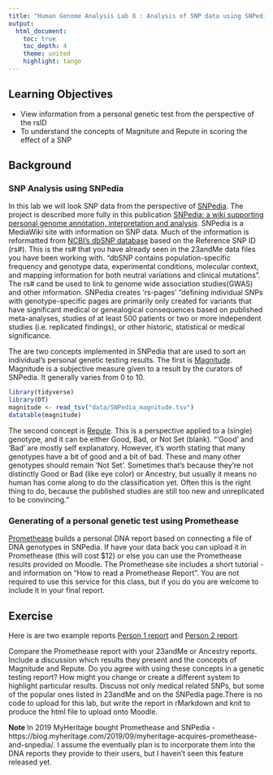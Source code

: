 ```yaml
---
title: "Human Genome Analysis Lab 8 : Analysis of SNP data using SNPedia and Promethease"
output:
  html_document:
    toc: true
    toc_depth: 4
    theme: united
    highlight: tango
---
```


## Learning Objectives

* View information from a personal genetic test from the perspective of the rsID
* To understand the concepts of Magnitute and Repute in scoring the effect of a SNP

## Background

###  SNP Analysis using SNPedia 

In this lab we will look SNP data from the perspective of [SNPedia](https://www.snpedia.com/). The project is described more fully in this publication [SNPedia: a wiki supporting personal genome annotation, interpretation and analysis](https://academic.oup.com/nar/article/40/D1/D1308/2903412). SNPedia is a MediaWiki site with information on SNP data. Much of the information is reformatted from [NCBI's dbSNP database](https://www.ncbi.nlm.nih.gov/snp/) based on the Reference SNP ID (rs#). This is the rs# that you have already seen in the 23andMe data files you have been working with. "dbSNP contains population-specific frequency and genotype data, experimental conditions, molecular context, and mapping information for both neutral variations and clinical mutations". The rs# cand be used to link to genome wide association studies(GWAS) and other information.  SNPedia creates ‘rs-pages’ "defining individual SNPs with genotype-specific pages are primarily only created for variants that have significant medical or genealogical consequences based on published meta-analyses, studies of at least 500 patients or two or more independent studies (i.e. replicated findings), or other historic, statistical or medical significance.

The are two concepts implemented in SNPedia that are used to sort an individual's personal genetic testing results. The first is [Magnitude](https://www.snpedia.com/index.php/Magnitude). Magnitude is a subjective measure given to a result by the curators of SNPedia. It generally varies from 0 to 10. 

```r
library(tidyverse)
library(DT)
magnitude <- read_tsv("data/SNPedia_magnitude.tsv")
datatable(magnitude)
```

The second concept is [Repute](https://www.snpedia.com/index.php/Repute). This is a perspective applied to a (single) genotype, and it can be either Good, Bad, or Not Set (blank). "'Good' and 'Bad' are mostly self explanatory. However, it's worth stating that many genotypes have a bit of good and a bit of bad. These and many other genotypes should remain 'Not Set'. Sometimes that's because they're not distinctly Good or Bad (like eye color) or Ancestry, but usually it means no human has come along to do the classification yet. Often this is the right thing to do, because the published studies are still too new and unreplicated to be convincing."

### Generating of a personal genetic test using Promethease

[Promethease](https://www.promethease.com) builds a personal DNA report based on connecting a file of DNA genotypes in SNPedia. If have your data back you can upload it in Promethease (this will cost $12) or else you can use the Promethease results provided on Moodle. The Promethease site includes a short tutorial - and information on “How to read a Promethease Report”. You are not required to use this service for this class, but if you do you are welcome to include it in your final report. 

## Exercise

Here is are two example reports [Person 1 report](images/lab11//person1/promethease.html) and [Person 2 report](images/lab11//person2/promethease.html).

Compare the Promethease report with your 23andMe or Ancestry reports. Include a discussion which results they present and the concepts of Magnitude and Repute. Do you agree with using these concepts in a genetic testing report?  How might you change or create a different system to highlight particular results. Discuss not only medical related SNPs, but some of the popular ones listed in 23andMe and on the SNPedia page.There is no code to upload for this lab, but write the report in rMarkdown and knit to produce the html file to upload onto Moodle.

__Note__
In 2019 MyHeritage bought Promethease and SNPedia - https://blog.myheritage.com/2019/09/myheritage-acquires-promethease-and-snpedia/. I assume the eventually plan is to incorporate them into the DNA reports they provide to their users, but I haven't seen this feature released yet.


